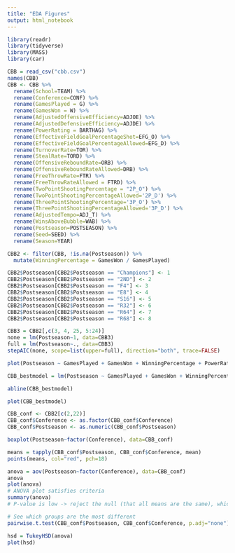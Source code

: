 ```yaml
---
title: "EDA Figures"
output: html_notebook
---
```


```r
library(readr)
library(tidyverse)
library(MASS)
library(car)
```

```r
CBB = read_csv("cbb.csv")
names(CBB)
CBB <- CBB %>% 
  rename(School=TEAM) %>% 
  rename(Conference=CONF) %>% 
  rename(GamesPlayed = G) %>% 
  rename(GamesWon = W) %>% 
  rename(AdjustedOffensiveEfficiency=ADJOE) %>% 
  rename(AdjustedDefensiveEfficiency=ADJDE) %>% 
  rename(PowerRating = BARTHAG) %>% 
  rename(EffectiveFieldGoalPercentageShot=EFG_O) %>% 
  rename(EffectiveFieldGoalPercentageAllowed=EFG_D) %>% 
  rename(TurnoverRate=TOR) %>% 
  rename(StealRate=TORD) %>% 
  rename(OffensiveReboundRate=ORB) %>% 
  rename(OffensiveReboundRateAllowed=DRB) %>% 
  rename(FreeThrowRate=FTR) %>%
  rename(FreeThrowRateAllowed = FTRD) %>% 
  rename(TwoPointShootingPercentage = "2P_O") %>% 
  rename(TwoPointShootingPercentageAllowed='2P_D') %>% 
  rename(ThreePointShootingPercentage='3P_O') %>% 
  rename(ThreePointShootingPercentageAllowed='3P_D') %>% 
  rename(AdjustedTempo=ADJ_T) %>% 
  rename(WinsAboveBubble=WAB) %>% 
  rename(Postseason=POSTSEASON) %>% 
  rename(Seed=SEED) %>% 
  rename(Season=YEAR)

```

```r
CBB2 <- filter(CBB, !is.na(Postseason)) %>% 
  mutate(WinningPercentage = GamesWon / GamesPlayed)

CBB2$Postseason[CBB2$Postseason == "Champions"] <- 1
CBB2$Postseason[CBB2$Postseason == "2ND"] <- 2
CBB2$Postseason[CBB2$Postseason == "F4"] <- 3
CBB2$Postseason[CBB2$Postseason == "E8"] <- 4
CBB2$Postseason[CBB2$Postseason == "S16"] <- 5
CBB2$Postseason[CBB2$Postseason == "R32"] <- 6
CBB2$Postseason[CBB2$Postseason == "R64"] <- 7
CBB2$Postseason[CBB2$Postseason == "R68"] <- 8
```


```r
CBB3 = CBB2[,c(3, 4, 25, 5:24)]
none = lm(Postseason~1, data=CBB3)
full = lm(Postseason~., data=CBB3)
stepAIC(none, scope=list(upper=full), direction="both", trace=FALSE)
```

```r
plot(Postseason ~ GamesPlayed + GamesWon + WinningPercentage + PowerRating + AdjustedTempo + OffensiveReboundRateAllowed + FreeThrowRate, data = CBB3)

CBB_bestmodel = lm(Postseason ~ GamesPlayed + GamesWon + WinningPercentage + PowerRating + AdjustedTempo + OffensiveReboundRateAllowed + FreeThrowRate, data = CBB3)

abline(CBB_bestmodel)
```

```r
plot(CBB_bestmodel)
```

```r
CBB_conf <- CBB2[c(2,22)] 
CBB_conf$Conference <- as.factor(CBB_conf$Conference)
CBB_conf$Postseason <- as.numeric(CBB_conf$Postseason)

boxplot(Postseason~factor(Conference), data=CBB_conf)

means = tapply(CBB_conf$Postseason, CBB_conf$Conference, mean)
points(means, col="red", pch=18)
```
```r
anova = aov(Postseason~factor(Conference), data=CBB_conf)
anova
plot(anova)
# ANOVA plot satisfies criteria
summary(anova)
# P-value is low -> reject the null (that all means are the same), which means that the groups are different
```

```r
# See which groups are the most different
pairwise.t.test(CBB_conf$Postseason, CBB_conf$Conference, p.adj="none")
```
```r
hsd = TukeyHSD(anova)
plot(hsd)
```


